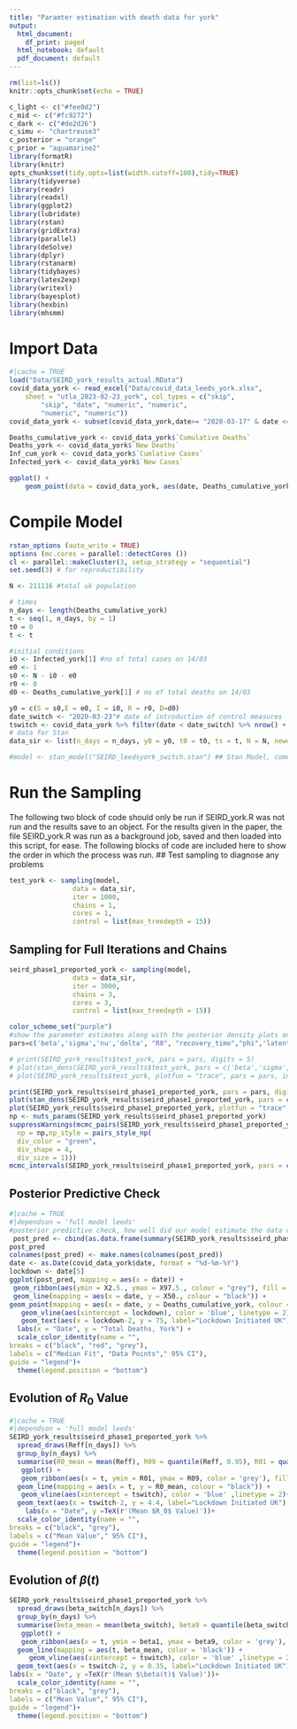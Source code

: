 ```yaml
---
title: "Paramter estimation with death data for york"
output:
  html_document:
    df_print: paged
  html_notebook: default
  pdf_document: default
---
```

```r
rm(list=ls())
knitr::opts_chunk$set(echo = TRUE)
```
```r
c_light <- c("#fee0d2")
c_mid <- c("#fc9272")
c_dark <- c("#de2d26")
c_simu <- "chartreuse3"
c_posterior = "orange"
c_prior = "aquamarine2"
library(formatR)
library(knitr)
opts_chunk$set(tidy.opts=list(width.cutoff=100),tidy=TRUE)
library(tidyverse)
library(readr)
library(readxl)
library(ggplot2)
library(lubridate)
library(rstan)
library(gridExtra)
library(parallel)
library(deSolve)
library(dplyr)
library(rstanarm)
library(tidybayes)
library(latex2exp)
library(writexl)
library(bayesplot)
library(hexbin)
library(mhsmm)
```
# Import Data

```r
#|cache = TRUE
load("Data/SEIRD_york_results_actual.RData")
covid_data_york <- read_excel("Data/covid_data_leeds_york.xlsx", 
    sheet = "utla_2023-02-23_york", col_types = c("skip", 
        "skip", "date", "numeric", "numeric", 
        "numeric", "numeric"))
covid_data_york <- subset(covid_data_york,date>= "2020-03-17" & date <= "2020-07-1")

Deaths_cumulative_york <- covid_data_york$`Cumulative Deaths`
Deaths_york <- covid_data_york$`New Deaths`
Inf_cum_york <- covid_data_york$`Cumlative Cases`
Infected_york <- covid_data_york$`New Cases`

ggplot() +
    geom_point(data = covid_data_york, aes(date, Deaths_cumulative_york),colour = 'plum2', size = 2)
```
# Compile Model

```r
rstan_options (auto_write = TRUE)
options (mc.cores = parallel::detectCores ())
cl <- parallel::makeCluster(3, setup_strategy = "sequential")
set.seed(3) # for reproductibility

N <- 211116 #total uk population

# times
n_days <- length(Deaths_cumulative_york)
t <- seq(1, n_days, by = 1)
t0 = 0
t <- t

#initial conditions
i0 <- Infected_york[1] #no of total cases on 14/03
e0 <- 1
s0 <- N - i0 - e0
r0 <- 0
d0 <- Deaths_cumulative_york[1] # no of total deaths on 14/03

y0 = c(S = s0,E = e0, I = i0, R = r0, D=d0)
date_switch <- "2020-03-23"# date of introduction of control measures
tswitch <- covid_data_york %>% filter(date < date_switch) %>% nrow() + 1
# data for Stan
data_sir <- list(n_days = n_days, y0 = y0, t0 = t0, ts = t, N = N, newdeaths = Deaths_cumulative_york,tswitch=tswitch)

#model <- stan_model("SEIRD_leedsyork_switch.stan") ## Stan Model, comented out since it was already compiled in the accompanying R script and saved in the results object.
```

# Run the Sampling 
The following two block of code should only be run if SEIRD_york.R was not run and the results save to an object. For the results given in the paper, the file SEIRD_york.R was run as a background job, saved and then loaded into this script, for ease. The following blocks of code are included here to show the order in which the process was run. 
## Test sampling to diagnose any problems

```r
test_york <- sampling(model,
                data = data_sir,
                iter = 1000,
                chains = 1,
                cores = 1,
                control = list(max_treedepth = 15))
```

## Sampling for Full Iterations and Chains

```r
seird_phase1_preported_york <- sampling(model,
                data = data_sir,
                iter = 3000,
                chains = 3,
                cores = 3,
                control = list(max_treedepth = 15))
```
```r
color_scheme_set("purple")
#show the parameter estimates along with the posterior density plots and the MCMC chains to obseve how well the chains have mixed for the test sampling and the full sampling. 
pars=c('beta','sigma','nu','delta', "R0", "recovery_time","phi",'latent_period','eta','mu','xi')

# print(SEIRD_york_results$test_york, pars = pars, digits = 5)
# plot(stan_dens(SEIRD_york_results$test_york, pars = c('beta','sigma', 'delta','nu',"phi"), separate_chains = TRUE))
# plot(SEIRD_york_results$test_york, plotfun = "trace", pars = pars, inc_warmup = FALSE)

print(SEIRD_york_results$seird_phase1_preported_york, pars = pars, digits = 4)
plot(stan_dens(SEIRD_york_results$seird_phase1_preported_york, pars = c('beta','sigma','nu','delta', "phi"), separate_chains = TRUE))
plot(SEIRD_york_results$seird_phase1_preported_york, plotfun = "trace", pars = pars, inc_warmup = FALSE)
np <- nuts_params(SEIRD_york_results$seird_phase1_preported_york)
suppressWarnings(mcmc_pairs(SEIRD_york_results$seird_phase1_preported_york, pars = c('beta', 'delta', 'sigma', 'nu'), off_diag_args = list(size = 1, alpha = 0.5), diag_fun = "dens", off_diag_fun = "hex", condition = pairs_condition(nuts = "accept_stat__"),
  np = np,np_style = pairs_style_np(
  div_color = "green",
  div_shape = 4,
  div_size = 1)))
mcmc_intervals(SEIRD_york_results$seird_phase1_preported_york, pars = c('beta', 'delta', 'sigma', 'nu'))

```
## Posterior Predictive Check

```r
#|cache = TRUE
#|dependson = 'full model leeds'
#posterior predictive check, how well did our model estimate the data curve.
 post_pred <- cbind(as.data.frame(summary(SEIRD_york_results$seird_phase1_preported_york, pars = "pred_newdeaths", probs = c(0.025, 0.05, 0.1, 0.5, 0.9, 0.95, 0.975))$summary), t, Deaths_cumulative_york)
post_pred
colnames(post_pred) <- make.names(colnames(post_pred))
date <- as.Date(covid_data_york$date, format = "%d-%m-%Y")
lockdown <- date[5]
ggplot(post_pred, mapping = aes(x = date)) +
 geom_ribbon(aes(ymin = X2.5., ymax = X97.5., colour = "grey"), fill = "grey", alpha = 0.6) + 
 geom_line(mapping = aes(x = date, y = X50., colour = "black")) +
geom_point(mapping = aes(x = date, y = Deaths_cumulative_york, colour = "red"), size = 0.5) +
   geom_vline(aes(xintercept = lockdown), color = 'blue', linetype = 2)+
   geom_text(aes(x = lockdown-2, y = 75, label="Lockdown Initiated UK"), angle = 90, size=5, color = 'blue')+
  labs(x = "Date", y = "Total Deaths, York") +
  scale_color_identity(name = "",
breaks = c("black", "red", "grey"),
labels = c("Median Fit", "Data Points"," 95% CI"),
guide = "legend")+
  theme(legend.position = "bottom")
```
## Evolution of $R_0$ Value

```r
#|cache = TRUE
#|dependson = 'full model leeds'
SEIRD_york_results$seird_phase1_preported_york %>% 
  spread_draws(Reff[n_days]) %>% 
  group_by(n_days) %>% 
  summarise(R0_mean = mean(Reff), R09 = quantile(Reff, 0.95), R01 = quantile(Reff, 0.05)) %>% 
   ggplot() +
   geom_ribbon(aes(x = t, ymin = R01, ymax = R09, color = 'grey'), fill = 'grey', alpha=0.5)+
  geom_line(mapping = aes(x = t, y = R0_mean, colour = "black")) +
   geom_vline(aes(xintercept = tswitch), color = 'blue' ,linetype = 2)+
  geom_text(aes(x = tswitch-2, y = 4.4, label="Lockdown Initiated UK"), angle = 90, size=5, color = 'blue')+
    labs(x = "Date", y =TeX(r'(Mean $R_0$ Value)'))+
  scale_color_identity(name = "",
breaks = c("black", "grey"),
labels = c("Mean Value"," 95% CI"),
guide = "legend")+
  theme(legend.position = "bottom")
```
## Evolution of $\beta(t)$

```r
SEIRD_york_results$seird_phase1_preported_york %>% 
  spread_draws(beta_switch[n_days]) %>% 
  group_by(n_days) %>% 
  summarise(beta_mean = mean(beta_switch), beta9 = quantile(beta_switch, 0.95), beta1 = quantile(beta_switch, 0.05)) %>% 
   ggplot() +
   geom_ribbon(aes(x = t, ymin = beta1, ymax = beta9, color = 'grey'), fill = 'grey', alpha=0.5)+
  geom_line(mapping = aes(t, beta_mean, color = 'black')) +
     geom_vline(aes(xintercept = tswitch), color = 'blue' ,linetype = 2)+
  geom_text(aes(x = tswitch-2, y = 0.35, label="Lockdown Initiated UK"), angle = 90, size=5, color = 'blue')+
labs(x = "Date", y =TeX(r'(Mean $\beta(t)$ Value)'))+
  scale_color_identity(name = "",
breaks = c("black", "grey"),
labels = c("Mean Value"," 95% CI"),
guide = "legend")+
  theme(legend.position = "bottom")
```
